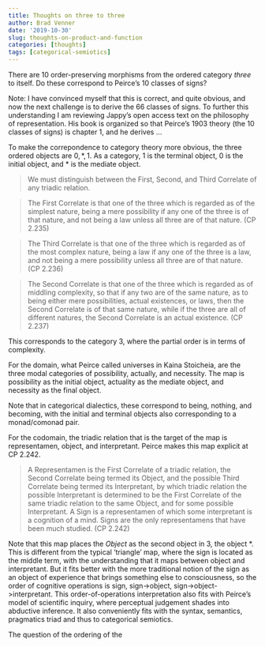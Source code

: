 ```yaml
---
title: Thoughts on three to three
author: Brad Venner
date: '2019-10-30'
slug: thoughts-on-product-and-function
categories: [thoughts]
tags: [categorical-semiotics]
---
```


There are 10 order-preserving morphisms from the ordered category *three* to itself.  Do these correspond to Peirce's 10 classes of signs?

Note:  I have convinced myself that this is correct, and quite obvious, and now the next challenge is to derive the 66 classes of signs.  To further this understanding I am reviewing Jappy's open access text on the philosophy of representation.  His book is organized so that Peirce's 1903 theory (the 10 classes of signs) is chapter 1, and he derives ...

To make the correpondence to category theory more obvious, the three ordered objects are $0, *, 1$.  As a category, $1$ is the terminal object, $0$ is the initial object, and $*$ is the mediate object.

> We must distinguish between the First, Second, and Third Correlate of any triadic relation.

> The First Correlate is that one of the three which is regarded as of the simplest nature, being a mere possibility if any one of the three is of that nature, and not being a law unless all three are of that nature. (CP 2.235)

> The Third Correlate is that one of the three which is regarded as of the most complex nature, being a law if any one of the three is a law, and not being a mere possibility unless all three are of that nature. (CP 2.236)

> The Second Correlate is that one of the three which is regarded as of middling complexity, so that if any two are of the same nature, as to being either mere possibilities, actual existences, or laws, then the Second Correlate is of that same nature, while if the three are all of different natures, the Second Correlate is an actual existence. (CP 2.237)

This corresponds to the category $3$, where the partial order is in terms of complexity.

For the domain, what Peirce called universes in Kaina Stoicheia, are the three modal categories of possibility, actually, and necessity.  The map is possibility as the initial object, actuality as the mediate object, and necessity as the final object.

Note that in categorical dialectics, these correspond to being, nothing, and becoming, with the initial and terminal objects also corresponding to a monad/comonad pair.

For the codomain, the triadic relation that is the target of the map is representamen, object, and interpretant.  Peirce makes this map explicit at CP 2.242.

>A Representamen is the First Correlate of a triadic relation, the Second Correlate being termed its Object, and the possible Third Correlate being termed its Interpretant, by which triadic relation the possible Interpretant is determined to be the First Correlate of the same triadic relation to the same Object, and for some possible Interpretant. A Sign is a representamen of which some interpretant is a cognition of a mind. Signs are the only representamens that have been much studied. (CP 2.242)

Note that this map places the *Object* as the second object in $3$, the object $*$.  This is different from the typical 'triangle' map, where the sign is located as the middle term, with the understanding that it maps between object and interpretant.  But it fits better with the more traditional notion of the sign as an object of experience that brings something else to consciousness, so the order of cognitive operations is sign, sign->object, sign->object->interpretant.  This order-of-operations interpretation also fits with Peirce's model of scientific inquiry, where perceptual judgement shades into abductive inference.  It also conveniently fits with the syntax, semantics, pragmatics triad and thus to categorical semiotics.

The question of the ordering of the

[//]: # (what about writing categorical semiotics as a supplement)

[//]: # (to An Invitation to Applied Category Theory?)

[//]: # (This section could run parallel to the Posets chapter.)
